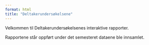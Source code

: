 ```yaml
---
format: html
title: "Deltakerundersøkelsene"
---
```


Velkommen til Deltakerundersøkelsenes interaktive rapporter. 

Rapportene står oppført under det semesteret dataene ble innsamlet. 